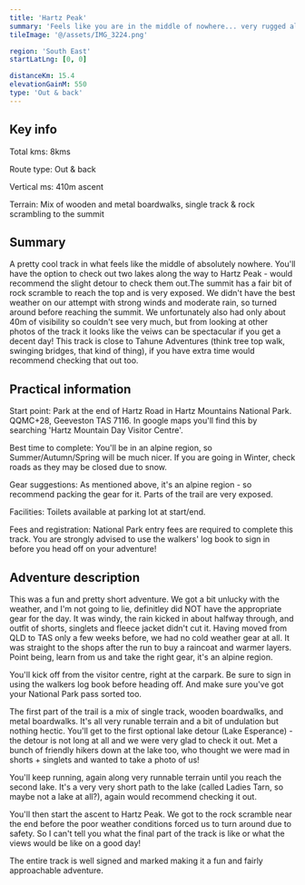 ```yaml
---
title: 'Hartz Peak'
summary: 'Feels like you are in the middle of nowhere... very rugged alpine terrain adventure'
tileImage: '@/assets/IMG_3224.png'

region: 'South East'
startLatLng: [0, 0]

distanceKm: 15.4
elevationGainM: 550
type: 'Out & back'
---
```


## Key info

Total kms: 8kms

Route type: Out & back

Vertical ms: 410m ascent

Terrain: Mix of wooden and metal boardwalks, single track & rock scrambling to the summit

## Summary

A pretty cool track in what feels like the middle of absolutely nowhere. You'll have the option to check out two lakes along the way to Hartz Peak - would recommend the slight detour to check them out.The summit has a fair bit of rock scramble to reach the top and is very exposed. We didn't have the best weather on our attempt with strong winds and moderate rain, so turned around before reaching the summit. We unfortunately also had only about 40m of visibility so couldn't see very much, but from looking at other photos of the track it looks like the veiws can be spectacular if you get a decent day! This track is close to Tahune Adventures (think tree top walk, swinging bridges, that kind of thing), if you have extra time would recommend checking that out too.

## Practical information

Start point: Park at the end of Hartz Road in Hartz Mountains National Park. QQMC+28, Geeveston TAS 7116. In google maps you'll find this by searching 'Hartz Mountain Day Visitor Centre'.

Best time to complete: You'll be in an alpine region, so Summer/Autumn/Spring will be much nicer. If
you are going in Winter, check roads as they may be closed due to snow.

Gear suggestions: As mentioned above, it's an alpine region - so recommend packing the gear for it.
Parts of the trail are very exposed.

Facilities: Toilets available at parking lot at start/end.

Fees and registration: National Park entry fees are required to complete this track. You are strongly advised to use the walkers' log book to sign in before you head off on your adventure!

## Adventure description

This was a fun and pretty short adventure. We got a bit unlucky with the weather, and I'm not going to lie, definitley did NOT have the appropriate gear for the day. It was windy, the rain kicked in about halfway through, and outfit of shorts, singlets and fleece jacket didn't cut it. Having moved from QLD to TAS only a few weeks before, we had no cold weather gear at all. It was straight to the shops after the run to buy a raincoat and warmer layers. Point being, learn from us and take the right gear, it's an alpine region.

You'll kick off from the visitor centre, right at the carpark. Be sure to sign in using the walkers log book before heading off. And make sure you've got your National Park pass sorted too.

The first part of the trail is a mix of single track, wooden boardwalks, and metal boardwalks. It's all very runable terrain and a bit of undulation but nothing hectic. You'll get to the first optional lake detour (Lake Esperance) - the detour is not long at all and we were very glad to check it out. Met a bunch of friendly hikers down at the lake too, who thought we were mad in shorts + singlets and wanted to take a photo of us!

You'll keep running, again along very runnable terrain until you reach the second lake. It's a very very short path to the lake (called Ladies Tarn, so maybe not a lake at all?), again would recommend checking it out.

You'll then start the ascent to Hartz Peak. We got to the rock scramble near the end before the poor weather conditions forced us to turn around due to safety. So I can't tell you what the final part of the track is like or what the views would be like on a good day!

The entire track is well signed and marked making it a fun and fairly approachable adventure.
